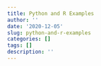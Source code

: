 ```yaml
---
title: Python and R Examples
author: ''
date: '2020-12-05'
slug: python-and-r-examples
categories: []
tags: []
description: ''
---
```

